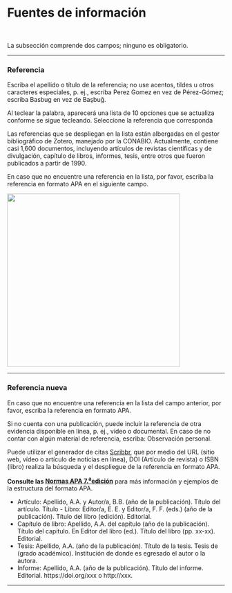 # Fuentes de información

<br>

La subsección comprende dos campos; ninguno es obligatorio.

----

### Referencia{.unnumbered}
Escriba el apellido o título de la referencia; no use acentos, tildes u otros caracteres especiales, p. ej., escriba Perez Gomez en vez de Pérez-Gómez; escriba Basbug en vez de Başbuğ. 

Al teclear la palabra, aparecerá una lista de 10 opciones que se actualiza conforme se sigue tecleando. Seleccione la referencia que corresponda

Las referencias que se despliegan en la lista están albergadas en el gestor bibliográfico de Zotero, manejado por la CONABIO. Actualmente, contiene casi 1,600 documentos, incluyendo artículos de revistas científicas y de divulgación, capítulo de libros, informes, tesis, entre otros que fueron publicados a partir de 1990.

En caso que no encuentre una referencia en la lista, por favor, escriba la referencia en formato APA en el siguiente campo.

![](images/Imagen4.png){width="400"}

----

### Referencia nueva{.unnumbered}
En caso que no encuentre una referencia en la lista del campo anterior, por favor, escriba la referencia en formato APA. 

Si no cuenta con una publicación, puede incluir la referencia de otra evidencia disponible en línea, p. ej., video o documental. 
En caso de no contar con algún material de referencia, escriba: Observación personal.

Puede utilizar el generador de citas [Scribbr](https://www.scribbr.es/citar/generador/), que por medio del URL (sitio web, vídeo o artículo de noticias en línea), DOI (Artículo de revista) o   ISBN (libro) realiza la búsqueda y el despliegue de la referencia en formato APA.

**Consulte las [Normas APA 7.^a^edición](https://www.revista.unam.mx/wp-content/uploads/3_Normas-APA-7-ed-2019-11-6.pdf)** para más información y ejemplos de la estructura del formato APA.

- Artículo: Apellido, A.A. y Autor/a, B.B. (año de la publicación). Título del artículo. Título - Libro: Editor/a, E. E. y Editor/a, F. F. (eds.) (año de la publicación). Título del libro (edición). Editorial.
- Capítulo de libro: Apellido, A.A. del capítulo (año de la publicación). Título del capítulo. En Editor del libro (ed.). Título del libro (pp. xx-xx). Editorial.
- Tesis: Apellido, A.A. (año de la publicación). Título de la tesis. Tesis de (grado académico). Institución de donde es egresado el autor o la autora. 
- Informe: Apellido, A.A. (año de la publicación). Título del informe. Editorial. https://doi.org/xxx o http://xxx.

----

